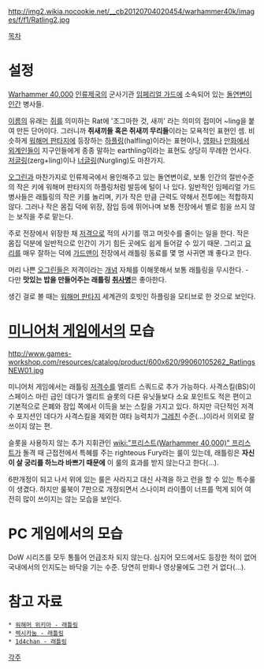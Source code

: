 {{{+1 '''Ratling'''}}}

http://img2.wikia.nocookie.net/__cb20120704020454/warhammer40k/images/f/f1/Ratling2.jpg

[[목차]]

= 설정 =
[[Warhammer 40,000]] [[인류제국]]의 군사기관 [[임페리얼 가드]]에 소속되어 있는 [[돌연변이]] [[인간]] 병사들. 

[[이름]]의 유래는 [[쥐]]를 의미하는 Rat에 '조그마한 것, 새끼' 라는 의미의 접미어 ~ling을 붙여 만든 단어이다. 
그러니까 '''쥐새끼들 혹은 쥐새끼 무리들'''이라는 모욕적인 표현인 셈. 비슷하게 [[워해머 판타지]]에 등장하는 [[하플링]](halfling)이라는 표현이나, [[영화]]나 [[만화]]에서 [[외계인]]들이 지구인들에게 종종 말하는 earthling이라는 표현도 상당히 무례한 언사다. [[저글링]](zerg+ling)이나 [[너글링]](Nurgling)도 마찬가지.

[[오그린]]과 마찬가지로 인류제국에서 용인해주고 있는 돌연변이로, 보통 인간의 절반수준의 작은 키에 워해머 판타지의 하플링처럼 발등에 털이 나 있다. 
일반적인 임페리얼 가드 병사들은 래틀링의 작은 키를 놀리며, 키가 작은 만큼 근력도 약해서 전투에는 적합하지 않다. 
그러나 작은 몸집 덕에 위장, 잠입 등에 뛰어나며 보통 전장에서 별로 힘을 쓰지 않는 보직을 주로 맡는다.

주로 전장에서 위장한 채 [[저격]]으로 적의 사기를 꺾고 머릿수를 줄이는 일을 한다. 작은 몸집 덕분에 일반적으로 인간이 가기 힘든 곳에도 쉽게 들어갈 수 있기 때문. 그리고 [[요리]]를 매우 잘하는 덕에 [[가드맨]]이 전장에서 래틀링 동료를 몇 명 사귀면 꽤 좋다고 한다.

머리 나쁜 [[오그린]]들은 저격이라는 [[개념]] 자체를 이해못해서 보통 래틀링을 무시한다. 
- 다만 '''맛있는 밥을 만들어주는 래틀링 [[취사병]]'''은 좋아한다.

생긴 걸로 볼 때는 [[워해머 판타지]] 세계관의 호빗인 하플링을 모티브로 한 것으로 보인다. 

= [[미니어처 게임]]에서의 모습 =
http://www.games-workshop.com/resources/catalog/product/600x620/99060105262_RatlingsNEW01.jpg

미니어처 게임에서는 래틀링 [[저격수]]를 엘리트 스쿼드로 추가 가능하다. 사격스킬(BS)이 스페이스 마린 급인 데다가 엘리트 슬롯의 다른 유닛들보다 소요 포인트도 적은 편이고 기본적으로 은폐와 잠입 쪽에서 이득을 보는 스킬을 가지고 있다. 하지만 극단적인 저격수 포지션인 데다가 사격스킬을 제외한 여타 능력치가 [[그레친]] 수준(...)이라서 의외로 잘 쓰이지 않는 편.

슬롯을 사용하지 않는 추가 지휘관인 [[wiki:"프리스트(Warhammer 40,000)" 프리스트]]가 돌격 때 근접전에서 특혜를 주는 righteous Fury라는 룰이 있는데, 래틀링은 '''자신이 살 궁리를 하느라 바쁘기 때문에''' 이 룰의 효과를 받지 않는다고 한다(...).

6판개정이 되고 나서 위에 있는 룰은 사라지고 대신 사격을 하고 런을 할 수 있는 특수룰이 생겼다. 하지만 룰북이 7판으로 개정되면서 스나이퍼 라이플이 너프를 먹게 되어 여전히 많이 쓰이지는 않는 모습을 보인다.

= PC 게임에서의 모습 =
DoW 시리즈를 모두 통틀어 언급조차 되지 않는다. 심지어 모드에서도 등장한 적이 없어 국내에서의 인지도는 바닥을 기는 수준. 
당연히 만화나 영상물에도 그런 거 없다(...).

= 참고 자료 =
 * [http://warhammer40k.wikia.com/wiki/Ratling 워해머 위키아 - 래틀링]
 * [http://wh40k.lexicanum.com/wiki/Ratling 렉시카눔 - 래틀링]
 * [http://1d4chan.org/wiki/Ratling 1d4chan - 래틀링]

[[각주]]
